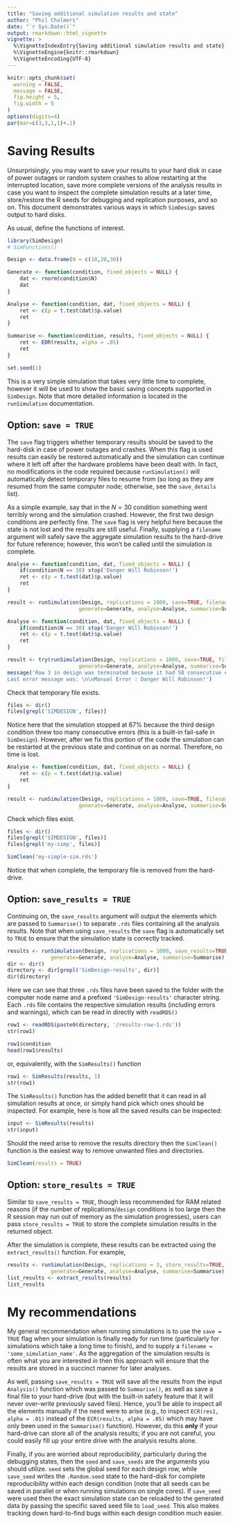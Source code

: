 ---
title: "Saving additional simulation results and state"
author: "Phil Chalmers"
date: "`r Sys.Date()`"
output: rmarkdown::html_vignette
vignette: >
  %\VignetteIndexEntry{Saving additional simulation results and state}
  %\VignetteEngine{knitr::rmarkdown}
  %\VignetteEncoding{UTF-8}
---

```{r nomessages, echo = FALSE}
knitr::opts_chunk$set(
  warning = FALSE,
  message = FALSE,
  fig.height = 5,
  fig.width = 5
)
options(digits=4)
par(mar=c(3,3,1,1)+.1)
```

# Saving Results

Unsurprisingly, you may want to save your results to your hard disk in case of power outages or random system crashes to allow restarting at the interrupted location, save more complete versions of the analysis results in case you want to inspect the complete simulation results at a later time, store/restore the R seeds for debugging and replication purposes, and so on. This document demonstrates various ways in which `SimDesign` saves output to hard disks. 

As usual, define the functions of interest. 

```{r}
library(SimDesign)
# SimFunctions()

Design <- data.frame(N = c(10,20,30))
```

```{r}
Generate <- function(condition, fixed_objects = NULL) {
    dat <- rnorm(condition$N)    
    dat
}

Analyse <- function(condition, dat, fixed_objects = NULL) {
    ret <- c(p = t.test(dat)$p.value)
    ret
}

Summarise <- function(condition, results, fixed_objects = NULL) {
    ret <- EDR(results, alpha = .05)
    ret
}
```

```{r include=FALSE}
set.seed(1)
```

This is a very simple simulation that takes very little time to complete, however it will be used to show the basic saving concepts supported in `SimDesign`. Note that more detailed information is located in the `runSimulation` documentation.

## Option: `save = TRUE`

The `save` flag triggers whether temporary results should be saved to the hard-disk in case of power outages and crashes. When this flag is used results can easily be restored automatically and the simulation can continue where it left off after the hardware problems have been dealt with. In fact, no modifications in the code required because `runSimulation()` will automatically detect temporary files to resume from (so long as they are resumed from the same computer node; otherwise, see the `save_details` list).

As a simple example, say that in the $N=30$ condition something went terribly wrong and the simulation crashed. However, the first two design conditions are perfectly fine. The `save` flag is very helpful here because the state is not lost and the results are still useful. Finally, supplying a `filename` argument will safely save the aggregate simulation results to the hard-drive for future reference; however, this won't be called until the simulation is complete.

```{r eval=FALSE}
Analyse <- function(condition, dat, fixed_objects = NULL) {
    if(condition$N == 30) stop('Danger Will Robinson!')
    ret <- c(p = t.test(dat)$p.value)
    ret
}

result <- runSimulation(Design, replications = 1000, save=TRUE, filename='my-simple-sim',
                       generate=Generate, analyse=Analyse, summarise=Summarise)
```

```{r echo=FALSE}
Analyse <- function(condition, dat, fixed_objects = NULL) {
    if(condition$N == 30) stop('Danger Will Robinson!')
    ret <- c(p = t.test(dat)$p.value)
    ret
}

result <- try(runSimulation(Design, replications = 1000, save=TRUE, filename='my-simple-sim',
                       generate=Generate, analyse=Analyse, summarise=Summarise), silent = TRUE)
message('Row 3 in design was terminated because it had 50 consecutive errors. \n
Last error message was: \n\nManual Error : Danger Will Robinson!')
```

Check that temporary file exists. 

```{r}
files <- dir()
files[grepl('SIMDESIGN', files)]
```

Notice here that the simulation stopped at 67% because the third design condition threw too many consecutive errors (this is a built-in fail-safe in `SimDesign`). However, after we fix this portion of the code the simulation can be restarted at the previous state and continue on as normal. Therefore, no time is lost.

```{r}
Analyse <- function(condition, dat, fixed_objects = NULL) {
    ret <- c(p = t.test(dat)$p.value)
    ret
}

result <- runSimulation(Design, replications = 1000, save=TRUE, filename='my-simple-sim',
                       generate=Generate, analyse=Analyse, summarise=Summarise)
```

Check which files exist. 

```{r}
files <- dir()
files[grepl('SIMDESIGN', files)]
files[grepl('my-simp', files)]
```


```{r include=FALSE}
SimClean('my-simple-sim.rds')
```

Notice that when complete, the temporary file is removed from the hard-drive.

## Option: `save_results = TRUE` 

Continuing on, the `save_results` argument will output the elements which are passed to `Summarise()` to separate `.rds` files containing all the analysis results. Note that when using `save_results` the `save` flag is automatically set to `TRUE` to ensure that the simulation state is correctly tracked.

```{r}
results <- runSimulation(Design, replications = 1000, save_results=TRUE,
              generate=Generate, analyse=Analyse, summarise=Summarise)
dir <- dir()
directory <- dir[grepl('SimDesign-results', dir)]
dir(directory)
```

Here we can see that three `.rds` files have been saved to the folder with the computer node name and a prefixed `'SimDesign-results'` character string. Each `.rds` file contains the respective simulation results (including errors and warnings), which can be read in directly with `readRDS()`

```{r}
row1 <- readRDS(paste0(directory, '/results-row-1.rds'))
str(row1)

row1$condition
head(row1$results)
```

or, equivalently, with the `SimResults()` function

```{r}
row1 <- SimResults(results, 1)
str(row1)
```

The `SimResults()` function has the added benefit that it can read in all simulation 
results at once, or simply hand pick which ones should be inspected. For example,
here is how all the saved results can be inspected:

```{r}
input <- SimResults(results)
str(input)
```

Should the need arise to remove the results directory then the `SimClean()` function is the easiest way to remove unwanted files and directories. 

```{r}
SimClean(results = TRUE)
```

## Option: `store_results = TRUE`

Similar to `save_results = TRUE`, though less recommended for RAM related reasons (if the number of replications/`design` conditions is too large then the R session may run out of memory as the simulation progresses), users can pass `store_results = TRUE` to store the complete simulation results in the returned object. 

After the simulation is complete, these results can be extracted using the `extract_results()` function. For example,

```{r}
results <- runSimulation(Design, replications = 3, store_results=TRUE,
              generate=Generate, analyse=Analyse, summarise=Summarise)
list_results <- extract_results(results)
list_results
```

# My recommendations

My general recommendation when running simulations is to use the `save = TRUE` flag when your simulation is finally ready for run time (particularly for simulations which take a long time to finish), and to supply a `filename = 'some_simulation_name'`. As the aggregation of the simulation results is often what you are interested in then this approach will ensure that the results are stored in a succinct manner for later analyses. 

As well, passing `save_results = TRUE` will save all the results from the input `Analysis()` function which was passed to `Summarise()`, as well as save a final file to your hard-drive (but with the built-in safety feature that it will never over-write previously saved files). Hence, you'll be able to inspect all the elements manually if the need were to arise (e.g., to inspect `ECR(res1, alpha = .01)` instead of the `ECR(results, alpha = .05)` which may have only been used in the `Summarise()` function). However, do this **only** if your hard-drive can store all of the analysis results; if you are not careful, you could easily fill up your entire drive with the analysis results alone.

Finally, if you are worried about reproducibility, particularly during the debugging states, then the `seed` and `save_seeds` are the arguments you should utilize. `seed` sets the global seed for each design row, while `save_seed` writes the `.Random.seed` state to the hard-disk for complete reproducibility within each design condition (note that all seeds can be saved in parallel or when running simulations on single cores). If `save_seed` were used then the exact simulation state can be reloaded to the generated data by passing the specific saved seed file to `load_seed`. This also makes tracking down hard-to-find bugs within each design condition much easier. 
